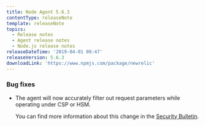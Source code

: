 ```yaml
---
title: Node Agent 5.6.3
contentType: releaseNote
template: releaseNote
topics:
  - Release notes
  - Agent release notes
  - Node.js release notes
releaseDateTime: '2019-04-01 09:47'
releaseVersion: 5.6.3
downloadLink: 'https://www.npmjs.com/package/newrelic'
---
```


### Bug fixes

* The agent will now accurately filter out request parameters while operating under CSP or HSM.

  You can find more information about this change in the [Security Bulletin](https://docs.newrelic.com/docs/using-new-relic/new-relic-security/security-bulletins/security-bulletin-nr19-02).

